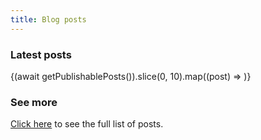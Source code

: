 ```yaml
---
title: Blog posts
---
```



### Latest posts

{(await getPublishablePosts()).slice(0, 10).map((post) => <LinkToPost slug={post.slug} includeDate />)}

### See more

[Click here](/posts/full) to see the full list of posts.
